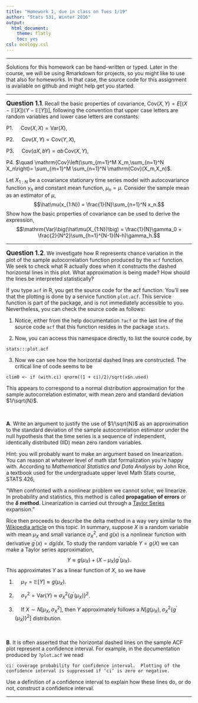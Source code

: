 ```yaml
---
title: "Homework 1, due in class on Tues 1/19"
author: "Stats 531, Winter 2016"
output:
  html_document:
    theme: flatly
    toc: yes
csl: ecology.csl
---
```


\newcommand\prob{\mathbb{P}}
\newcommand\E{\mathbb{E}}
\newcommand\var{\mathrm{Var}}
\newcommand\cov{\mathrm{Cov}}

-----------

Solutions for this homework can be hand-written or typed. Later in the course, we will be using Rmarkdown for projects, so you might like to use that also for homeworks. In that case, the source code for this assignment is available on github and might help get you started. 

--------

**<big>Question 1.1</big>**. Recall the basic properties of covariance, $\cov(X,Y) = E\big[(X-\E[X])(Y-\E[Y])\big]$, following the convention that upper case letters are random variables and lower case letters are constants:

P1. $\quad \cov(X,X)= \var(X)$,

P2. $\quad \cov(X,Y)=\cov(Y,X)$,

P3. $\quad \cov(aX,bY)= ab\,\cov(X,Y)$,

P4. $\quad \cov\left(\sum_{m=1}^M X_m,\sum_{n=1}^N X_n\right)= \sum_{m=1}^M \sum_{n=1}^N \cov(X_m,X_n)$.

Let $X_{1:N}$ be a covariance stationary time series model with autocovariance function $\gamma_h$ and constant mean function, $\mu_n=\mu$. Consider the sample mean as an estimator of $\mu$,
$$\hat\mu(x_{1:N}) = \frac{1}{N}\sum_{n=1}^N x_n.$$
Show how the basic properties of covariance can be used to derive the expression,
$$\var\big(\hat\mu(X_{1:N})\big) = \frac{1}{N}\gamma_0 + \frac{2}{N^2}\sum_{h=1}^{N-1}(N-h)\gamma_h.$$


-------------------

**<big>Question 1.2</big>**.  We investigate how R represents chance variation in the plot of the sample autocorrelation function produced by the `acf` function.  We seek to check what R actually does when it constructs the dashed horizontal lines in this plot. What approximation is being made? How should the lines be interpreted statistically?

If you type `acf` in R, you get the source code for the acf function. You'll see that the plotting is done by a service function `plot.acf`. This service function is part of the package, and is not immediately accessible to you. Nevertheless, you can check the source code as follows:

1.  Notice, either from the help documentation `?acf` or the last line of the source code `acf` that this function resides in the package `stats`.

2. Now, you can access this namespace directly, to list the source code, by
```
stats:::plot.acf
```

3. Now we can see how the horizontal dashed lines are constructed. The critical line of code seems to be
```
clim0 <- if (with.ci) qnorm((1 + ci)/2)/sqrt(x$n.used)
```
This appears to correspond to a normal distribution approximation for the sample autocorrelation estimator, with mean zero and standard deviation $1/\sqrt{N}$.

<br>

**A**. Write an argument to justify the use of $1/\sqrt{N}$ as an approximation to the standard deviation of the sample autocorrelation estimator under the null hypothesis that the time series is a sequence of independent, identically distributed (IID) mean zero random variables. 

Hint: you will probably want to make an argument based on linearization. You can reason at whatever level of math stat formalization you're happy with. According to  *Mathematical Statistics and Data Analysis* by John Rice, a textbook used for the undergraduate upper level Math Stats course, STATS 426,

"When confronted with a nonlinear problem we cannot solve, we linearize. In probability and statistics, this method is called **propagation of errors** or the **$\delta$ method**. Linearization is carried out through a [Taylor Series](https://en.wikipedia.org/wiki/Taylor_series) expansion."

Rice then proceeds to describe the delta method in a way very similar to the [Wikipedia article](https://en.wikipedia.org/wiki/Delta_method) on this topic. In summary, suppose $X$ is a random variable with mean $\mu^{}_X$ and small variance $\sigma^2_X$, and $g(x)$ is a nonlinear function with derivative $g^\prime(x)=dg/dx$. To study the random variable $Y=g(X)$ we can make a Taylor series approximation,
$$ Y \approx g(\mu^{}_X) + (X-\mu^{}_X) g^\prime(\mu^{}_X).$$
This approximates $Y$ as a linear function of $X$, so we have

1.  $\quad \mu^{}_Y = \E[Y]\approx g(\mu^{}_X)$.

2.  $\quad \sigma^2_Y = \var(Y) \approx \sigma^2_X \big\{g^\prime(\mu^{}_X)\big\}^2$.

3. $\quad$If $X\sim N\big[\mu^{}_X,\sigma_X^2\big]$, then $Y$ approximately follows a $N\big[g(\mu^{}_X), \sigma^2_X \big\{g^\prime(\mu^{}_X)\big\}^2\big]$ distribution.

<br>

**B**. It is often asserted that the horizontal dashed lines on the sample ACF plot represent a confidence interval. For example, in the documentation produced by `?plot.acf` we read

```
ci: coverage probability for confidence interval.  Plotting of the confidence interval is suppressed if ‘ci’ is zero or negative.
```

Use a definition of a confidence interval to explain how these lines do, or do not, construct a confidence interval. 


----------------------
